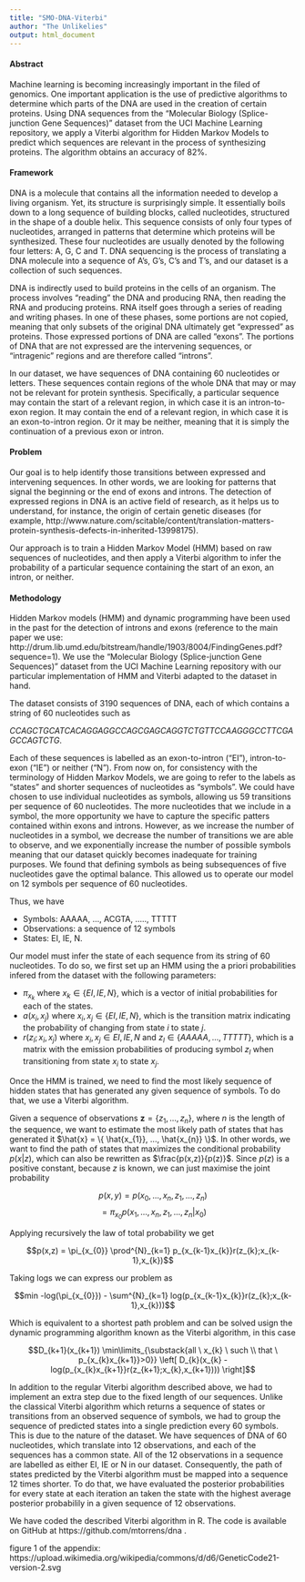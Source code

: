```yaml
---
title: "SMO-DNA-Viterbi"
author: "The Unlikelies"
output: html_document
---
```


#### Abstract

Machine learning is becoming increasingly important in the filed of genomics. One important application is the use of predictive algorithms to determine which parts of the DNA are used in the creation of certain proteins. Using DNA sequences from the "Molecular Biology (Splice-junction Gene Sequences)" dataset from the UCI Machine Learning repository, we apply a Viterbi algorithm for Hidden Markov Models to predict which sequences are relevant in the process of synthesizing proteins. The algorithm obtains an accuracy of 82%.

#### Framework 

DNA is a molecule that contains all the information needed to develop a living organism. Yet, its structure is surprisingly simple. It essentially boils down to a long sequence of building blocks, called nucleotides, structured in the shape of a double helix. This sequence consists of only four types of nucleotides, arranged in patterns that determine which proteins will be synthesized. These four nucleotides are usually denoted by the following four letters: A, G, C and T. DNA sequencing is the process of translating a DNA molecule into a sequence of A's, G's, C's and T's, and our dataset is a collection of such sequences.

DNA is indirectly used to build proteins in the cells of an organism.  The process involves "reading" the DNA and producing RNA, then reading the RNA and producing proteins.  RNA itself goes through a series of reading and writing phases.  In one of these phases, some portions are not copied, meaning that only subsets of the original DNA ultimately get "expressed" as proteins.  Those expressed portions of DNA are called "exons".  The portions of DNA that are not expressed are the intervening sequences, or "intragenic" regions and are therefore called "introns".

In our dataset, we have sequences of DNA containing 60 nucleotides or letters. These sequences contain regions of the whole DNA that may or may not be relevant for protein synthesis. Specifically, a particular sequence may contain the start of a relevant region, in which case it is an intron-to-exon region.  It may contain the end of a relevant region, in which case it is an exon-to-intron region.  Or it may be neither, meaning that it is simply the continuation of a previous exon or intron.

#### Problem 

Our goal is to help identify those transitions between expressed and intervening sequences. In other words, we are looking for patterns that signal the beginning or the end of exons and introns. The detection of expressed regions in DNA is an active field of research, as it helps us to understand, for instance, the origin of certain genetic diseases (for example,  http://www.nature.com/scitable/content/translation-matters-protein-synthesis-defects-in-inherited-13998175). 

Our approach is to train a Hidden Markov Model (HMM) based on raw sequences of nucleotides, and then apply a Viterbi algorithm to infer the probability of a particular sequence containing the start of an exon, an intron, or neither. 

#### Methodology

Hidden Markov models (HMM) and dynamic programming have been used in the past for the detection of introns and exons (reference to the main paper we use: http://drum.lib.umd.edu/bitstream/handle/1903/8004/FindingGenes.pdf?sequence=1). We use the "Molecular Biology (Splice-junction Gene Sequences)" dataset from the UCI Machine Learning repository with our particular implementation of HMM and Viterbi adapted to the dataset in hand.

The dataset consists of 3190 sequences of DNA, each of which contains a string of 60 nucleotides such as

$CCAGCTGCATCACAGGAGGCCAGCGAGCAGGTCTGTTCCAAGGGCCTTCGAGCCAGTCTG$.

Each of these sequences is labelled as an exon-to-intron ("EI"), intron-to-exon ("IE") or neither ("N"). From now on, for consistency with the terminology of Hidden Markov Models, we are going to refer to the labels as "states" and shorter sequences of nucleotides as "symbols". We could have chosen to use individual nucleotides as symbols, allowing us 59 transitions per sequence of 60 nucleotides.  The more nucleotides that we include in a symbol, the more opportunity we have to capture the specific patters contained within exons and introns.  However, as we increase the number of nucleotides in a symbol, we decrease the number of transitions we are able to observe, and we exponentially increase the number of possible symbols meaning that our dataset quickly becomes inadequate for training purposes. We found that defining symbols as being subsequences of five nucleotides gave the optimal balance.  This allowed us to operate our model on 12 symbols per sequence of 60 nucleotides.

Thus, we have

  * Symbols: AAAAA, ..., ACGTA, ....., TTTTT
  * Observations: a sequence of 12 symbols
  * States: EI, IE, N.

Our model must infer the state of each sequence from its string of 60 nucleotides. 
To do so, we first set up an HMM using the a priori probabilities infered from the dataset with the following parameters:

  * $\pi_{x_{k}}$ where $x_{k} \in \{EI, IE, N\}$, which is a vector of initial probabilities for each of the states. 
  * $a(x_{i},x_{j})$ where $x_{i}, x_{j} \in \{EI, IE, N\}$, which is the transition matrix indicating the probability of changing from state $i$ to state $j$. 
  * $r(z_{l};x_{i},x_{j})$ where $x_{i},x_{j} \in {EI, IE, N}$ and $z_{l} \in \{AAAAA,...,TTTTT\}$, which is a matrix with the emission probabilities of producing symbol $z_{l}$ when transitioning from state $x_{i}$ to state $x_{j}$. 

Once the HMM is trained, we need to find the most likely sequence of hidden states that has generated any given sequence of symbols. To do that, we use a Viterbi algorithm.

Given a sequence of observations $\textbf{z} = \{ z_{1},..., z_{n} \}$, where $n$ is the length of the sequence, we want to estimate the most likely path of states that has generated it $\hat{x} = \{ \hat{x_{1}}, ..., \hat{x_{n}} \}$. In other words, we want to find the path of states that maximizes the conditional probability $p(x | z)$, which can also be rewritten as $\frac{p(x,z)}{p(z)}$. Since $p(z)$ is a positive constant, because $z$ is known, we can just maximise the joint probability

$$p(x, y) = p(x_{0},...,x_{n},z_{1},...,z_{n})$$
$$= \pi_{x_{0}}p(x_{1},...,x_{n},z_{1},...,z_{n} | x_{0})$$

Applying recursively the law of total probability we get

$$p(x,z) = \pi_{x_{0}} \prod^{N}_{k=1} p_{x_{k-1}x_{k}}r(z_{k};x_{k-1},x_{k})$$

Taking logs we can express our problem as

$$min -log(\pi_{x_{0}}) - \sum^{N}_{k=1} log(p_{x_{k-1}x_{k}}r(z_{k};x_{k-1},x_{k}))$$

Which is equivalent to a shortest path problem and can be solved usign the dynamic programming algorithm known as the Viterbi algorithm, in this case

$$D_{k+1}(x_{k+1}) \min\limits_{\substack{all \ x_{k} \ such \\ that \ p_{x_{k}x_{k+1}}>0}} \left[ D_{k}(x_{k} - log(p_{x_{k}x_{k+1}}r(z_{k+1};x_{k},x_{k+1}))) \right]$$

In addition to the regular Viterbi algorithm described above, we had to implement an extra step due to the fixed length of our sequences. Unlike the classical Viterbi algorithm which returns a sequence of states or transitions from an observed sequence of symbols, we had to group the sequence of predicted states into a single prediction every 60 symbols. This is due to the nature of the dataset. 
We have sequences of DNA of 60 nucleotides, which translate into 12 observations, and each of the sequences has a common state. All of the 12 observations in a sequence are labelled as either EI, IE or N in our dataset. Consequently, the path of states predicted by the Viterbi algorithm must be mapped into a sequence 12 times shorter. To do that, we have evaluated the posterior probabilities for every state at each iteration an taken the state with the highest average posterior probabilily in a given sequence of 12 observations. 

We have coded the described Viterbi algorithm in R. The code is available on GitHub at https://github.com/mtorrens/dna .

figure 1 of the appendix: https://upload.wikimedia.org/wikipedia/commons/d/d6/GeneticCode21-version-2.svg